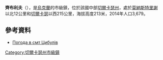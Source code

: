 {{no footnotes|time=2015-09-15T01:59:36+00:00}}
{{coord|49|4|24|N|29|50|50|E|scale:30000_region:UA|display=title}}

'''齊布利夫'''（{{lang-uk|Цибулів}}），是[[烏克蘭|烏克蘭]]的市級鎮，位於該國中部[[切爾卡瑟州|切爾卡瑟州]]，處於[[莫納斯特里謝|莫納斯特里謝]]以北12公里和[[切爾卡瑟|切爾卡瑟]]以西215公里，海拔高度213米，2014年人口3,679。

==參考資料==
* [http://weather.in.ua/ua/cherkasskaja/27701 Погода в смт Цибулів]

{{DEFAULTSORT:Цибулів}}
[[Category:切爾卡瑟州市級鎮|Category:切爾卡瑟州市級鎮]]


{{Cherkasy-geo-stub}}